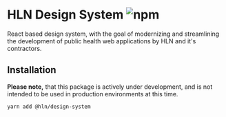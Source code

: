 
<Meta title="Overview|Welcome" />

# HLN Design System ![npm](https://img.shields.io/npm/v/@hln/design-system)

React based design system, with the goal of modernizing and streamlining the development of public health web applications by HLN and it's contractors.

## Installation

**Please note,** that this package is actively under development, and is not intended to be used in production environments at this time.

```bash
yarn add @hln/design-system
```

